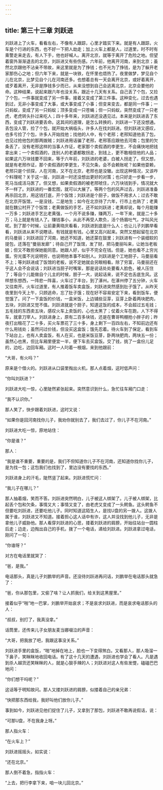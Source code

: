 ```yaml
---
---
---
```

title: 第三十三章 刘跃进
---




刘跃进上了火车，看看左右，不像有人跟踪，心里才踏实下来。就是有人跟踪，火车是个行进的东西，也不好一下把人劫走；加上火车上都是人，过道里，时不时有乘警走来走去，有人下手，他也好喊人。离开北京，就等于离开了危险之地。但望着窗外渐渐退去的北京，刘跃进又有些伤感。六年前，他离开河南，来到北京；虽然北京跟他不沾亲不带故，来这里就是为了挣钱；也不光为了挣钱，是为了躲开老家那伤心之地；但六年下来，就是一块铁，在怀里也焐热了。夜里做梦，梦见自个儿在北京，比梦见自个儿在河南还多。也想着总有一天会离开北京，或好着离开，或歹着离开，无非是挣钱多少而已，从来没想到自己会逃离北京，北京会要他的命。这种结果，说起来跟六年也没关系，跟近十几天有关系。自己丢了个包，又捡了个包，一件事就变成了另一件事，接着又变成了第三件事。这种变化，过去也遇到过，无非小事变成了大事，或大事变成了小事；但变来变去，都是同一件事；一只蚂蚁，变成了另一只蚂蚁；顶多变成一只苍蝇；但一只蚂蚁，突然变成了一只老虎，老虎转头扑过来吃人；四十多年来，刘跃进还没遇见过。本来是刘跃进丢了东西，变成了刘跃进要丢命。这其间的道理，是怎么转换的，刘跃进一下还没想通。丢包没人管，捡了个包，就开始大祸临头，许多人在找刘跃进。但刘跃进又感叹，也多亏捡了个包，许多人开始找他；找他的人中，有个老邢；老邢知道他丢了包，也见过抢他包的那两拨贼；刘跃进用话骗了老邢，老邢答应跟他去河南；包里的欠条丢了，没有老邢这样的当事人作证，老家那个卖假酒的李更生，不会痛快地把钱拿出来；一个卖假酒的，连别人的老婆都敢拐走，到钱上，更不敢相信他的人品；如果这六万块钱要不回来，等于六年前，刘跃进的老婆，白被人拐走了。但又想，就是有老邢作证，那个卖假酒的李更生，不见欠条，会不会赖账呢？如果他耍赖，老邢只是个侦探，人在河南，又不在北京，老邢也是没辙。出现这种情况，又该咋个料理呢？关于这一层，刘跃进一时还没想出更好的对策；也只好走一步看一步，死马当成活马医了。但又想，如果卖假酒的被老邢唬住，六万块钱到手，情况就大不一样了。刘跃进的一番宏图，就可以大展了。等两个包的风声过去，刘跃进准备再杀回北京，用这钱打底，开个饭馆；刘跃进是个厨子，做饭不用求人；过去不敢在北京开饭馆，一是没钱，二是地生；如今在北京待了六年，行市上也熟了；老黄就在魏公村开了个饭馆；老黄做饭的手艺，还不如刘跃进；老黄却说，每个月能赚一万多；刘跃进手艺比老黄强，一个月不说多赚，赚两万，一年下来，就是二十多万；马上就是有钱人了。赚钱事小，从此不再受人欺负，活个扬眉吐气，才叫风光呢。到了那个时候，让前妻黄晓庆看看，刘跃进到底是什么人；也让儿子刘鹏举看看，刘跃进从来不说瞎话，有钱就是有钱。心里又高兴起来。突然又想起留在北京的马曼丽；刘跃进回了河南，她还不知道，她还蒙在鼓里；刘跃进有一个装细软的提包，还落在“曼丽发廊”；待自己开了饭馆，发了财，把马曼丽叫来，让她当老板娘；但又不敢担保她能同意。她跟人好，似乎不完全在钱。但是，她也看不上穷光蛋。穷光蛋不光说明穷，也说明他本事不如别人。刘跃进是个工地厨子，马曼丽看不上；等刘跃进成了饭馆的老板，说不定她就会另眼相看。除了穷富，马曼丽还在乎这人会不会说话；刘跃进当厨子时嘴笨，那是说话处处要看人脸色，被人压住了；等自个儿能做自个儿主的时候，胆子一大，说起话来，说不定也舌底生风。这样想东想西，一阵悲一阵喜，火车过了丰台，到了涿州。在涿州停了五分钟，火车又往南开。火车过道里，有人推着饭车卖盒饭，刘跃进突然感到肚子饿了。从昨天夜里到今天上午，只顾逃命，忘了肚子饿；现在好不容易安定下来，看到饭车，便觉饿了。问了一下盒饭的价钱，一盒米饭，上边铺些豆芽，豆芽上卧着两块肥肉，五块，刘跃进又觉不值。刘跃进就是个厨子，知道这饭的成本，不会超过五毛钱；五毛钱的东西卖五块，感叹火车上卖饭的，心也太黑了；仗着火车在跑，人下不得车，就拿刀宰人。刘跃进身上，原有二百多块钱，还是在曹哥鸭棚抢小胖子的；昨夜打出租花了二十多，买火车票花了三十多，身上剩下一百四左右，不知前边还有什么用钱处；虽然问过价钱，但没买这盒饭；饿先忍着。待火车到了保定，看到车下站台上，也有人卖盒饭，有人在买，也是米饭豆芽，卧两块肥肉，两块五一份；虽然心也黑，但比车厢里便宜一半，便下车去买盒饭。交了钱，挑了一盒份儿足的，边吃，边回车厢。这时一人叼着一根烟，来到他跟前：

“大哥，有火吗？”

原来是个借火的。刘跃进从口袋里掏出火机，那人点着烟，这时低声问：

“你叫刘跃进？”

刘跃进大吃一惊，心里陡然紧张起来。突然意识到什么，急忙往车厢门口走：

“我不认识你。”

那人笑了，快步跟着刘跃进，这时又说：

“如果你是回河南找你儿子，我劝你就别去了，我们去过了，你儿子不在河南。”

刘跃进大吃一惊，原地站住：

“你是谁？”

那人：

“我是谁不重要，重要的是，我们不但知道你儿子不在河南，还知道你找你儿子，是为找一包；这包我们也找到了，里边没有要找的东西。”

刘跃进身上的汗毛，陡然竖了起来。刘跃进慌忙问：

“我儿子在哪儿？”

那人抽着烟，笑而不答。刘跃进突然明白，儿子被这人绑架了。儿子被人绑架，比起丢个包和欠条，事情又大；事情又变了，由老虎又变成了一头鳄鱼。这头鳄鱼不但要吃刘跃进，还要吃他儿子。同时知道这陌生人，是找U盘的另一拨人。这拨人属于谁，刘跃进又不知道。接着担心这人话中有诈，这人并没找到他儿子，无非是拿他儿子威胁他。那人看穿刘跃进的心思，搂着刘跃进的肩膀，开始往站台一圆柱后走；边走，边掏出自己的手机，拨了一个电话，递给刘跃进。刘跃进拿过电话，刚问了一句：

“你谁呀？”

对方在电话里就哭了：

“爸，是我。”

电话那头，真是儿子刘鹏举的声音。还没待刘跃进再问话，刘鹏举在电话那头就急了：

“爸，你从那包里，又偷了啥？让人抓我们，给关到这黑屋里。”

接着似乎“啪”地一巴掌，刘鹏举开始哀求；不是哀求刘跃进，而是哀求电话那头的人：

“叔叔，别打了，我真没拿。”

话筒里，还传来儿子女朋友麦当娜啜泣的声音：

“大哥，把我放了吧，我跟这事没关系。”

刘跃进手里的盒饭，“啪”地掉在地上，脸也一下变得煞白。又看那人，那人吸溜一下鼻子，笑眯眯地收回电话。有了这十几天的遭遇，刘跃进也学会了看人。凡是遇到杀人越货还笑眯眯的人，就是心狠手辣的人；刘跃进对这人有些发憷，磕磕巴巴地问：

“你们想干吗呢？”

这话等于明知故问。那人又搂刘跃进的肩膀，似搂着自己的亲兄弟：

“快把那东西给我，我好叫他们放你儿子。”

事到如今，刘跃进见他们捉住了儿子，又拿到了那包，刘跃进不敢再说假话，说：

“可那U盘，不在我身上呀。”

那人指火车：

“在火车上？”

刘跃进摇摇头，如实说：

“还在北京。”

那人倒不着急，指指火车：

“上去，把行李拿下来，咱一块儿回北京。”